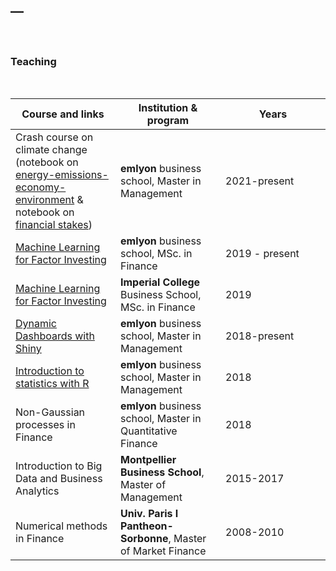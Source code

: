 ---
---
<br/>  

### Teaching

<br>


Course and links | Institution & program | Years 
--- | --- | ---   
Crash course on climate change (notebook on [energy-emissions-economy-environment](https://colab.research.google.com/github/shokru/carbon_emissions/blob/main/E4_master.ipynb) & notebook on [financial stakes](https://colab.research.google.com/github/shokru/carbon_emissions/blob/main/carbon_finance_master.ipynb)) | **emlyon** business school, Master in Management | 2021-present   
[Machine Learning for Factor Investing](ml_factor.html) |  **emlyon** business school, MSc. in Finance | 2019 - present    
[Machine Learning for Factor Investing](ml_factor.html) |  **Imperial College** Business School, MSc. in Finance | 2019      
[Dynamic Dashboards with Shiny](shiny.html) |**emlyon** business school, Master in Management | 2018-present  
[Introduction to statistics with R](rstats.html) | **emlyon** business school, Master in Management | 2018   
Non-Gaussian processes in Finance | **emlyon** business school, Master in Quantitative Finance | 2018     
Introduction to Big Data and Business Analytics  | **Montpellier Business School**, Master of Management | 2015-2017   
Numerical methods in Finance |**Univ. Paris I Pantheon-Sorbonne**, Master of Market Finance | 2008-2010   